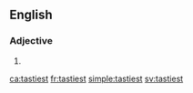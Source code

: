 ==English==

===Adjective===
{{head|en|adjective superlative form}}

# {{en-superlative of|tasty}}

[[ca:tastiest]]
[[fr:tastiest]]
[[simple:tastiest]]
[[sv:tastiest]]